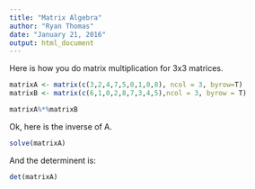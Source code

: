 ```yaml
---
title: "Matrix Algebra"
author: "Ryan Thomas"
date: "January 21, 2016"
output: html_document
---
```



Here is how you do matrix multiplication for 3x3 matrices.
```r
matrixA <- matrix(c(3,2,4,7,5,0,1,0,8), ncol = 3, byrow=T)
matrixB <- matrix(c(6,1,0,2,8,7,3,4,5),ncol = 3, byrow = T)

matrixA%*%matrixB
```


Ok, here is the inverse of A.
```r
solve(matrixA)
```

And the determinent is:
```r
det(matrixA)
```


```r

```



